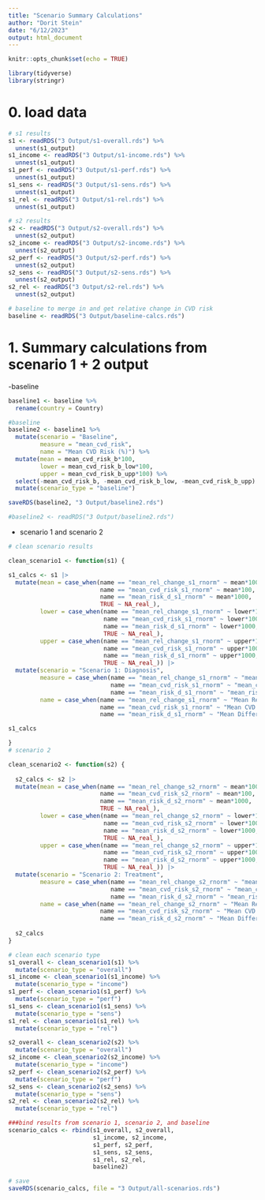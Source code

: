 ```yaml
---
title: "Scenario Summary Calculations"
author: "Dorit Stein"
date: "6/12/2023"
output: html_document
---
```


```r
knitr::opts_chunk$set(echo = TRUE)

library(tidyverse)
library(stringr)

```

# 0. load data

```r

# s1 results
s1 <- readRDS("3 Output/s1-overall.rds") %>%
  unnest(s1_output)
s1_income <- readRDS("3 Output/s1-income.rds") %>%
  unnest(s1_output)
s1_perf <- readRDS("3 Output/s1-perf.rds") %>%
  unnest(s1_output)
s1_sens <- readRDS("3 Output/s1-sens.rds") %>%
  unnest(s1_output)
s1_rel <- readRDS("3 Output/s1-rel.rds") %>%
  unnest(s1_output)

# s2 results
s2 <- readRDS("3 Output/s2-overall.rds") %>%
  unnest(s2_output)
s2_income <- readRDS("3 Output/s2-income.rds") %>%
  unnest(s2_output)
s2_perf <- readRDS("3 Output/s2-perf.rds") %>%
  unnest(s2_output)
s2_sens <- readRDS("3 Output/s2-sens.rds") %>%
  unnest(s2_output)
s2_rel <- readRDS("3 Output/s2-rel.rds") %>%
  unnest(s2_output)

# baseline to merge in and get relative change in CVD risk
baseline <- readRDS("3 Output/baseline-calcs.rds")

```

# 1. Summary calculations from scenario 1 + 2 output

-baseline
```r

baseline1 <- baseline %>%
  rename(country = Country)

#baseline
baseline2 <- baseline1 %>%
  mutate(scenario = "Baseline",
         measure = "mean_cvd_risk",
         name = "Mean CVD Risk (%)") %>%
  mutate(mean = mean_cvd_risk_b*100,
         lower = mean_cvd_risk_b_low*100,
         upper = mean_cvd_risk_b_upp*100) %>%
  select(-mean_cvd_risk_b, -mean_cvd_risk_b_low, -mean_cvd_risk_b_upp) %>%
  mutate(scenario_type = "baseline")

saveRDS(baseline2, "3 Output/baseline2.rds")

#baseline2 <- readRDS("3 Output/baseline2.rds")

```

- scenario 1 and scenario 2
```r

# clean scenario results

clean_scenario1 <- function(s1) {

s1_calcs <- s1 |>
  mutate(mean = case_when(name == "mean_rel_change_s1_rnorm" ~ mean*100, # relative (%) change in CVD risk
                          name == "mean_cvd_risk_s1_rnorm" ~ mean*100, # mean CVD risk (%)
                          name == "mean_risk_d_s1_rnorm" ~ mean*1000,  # mean difference in CVD cases per 1,000 hypertensives
                          TRUE ~ NA_real_),
         lower = case_when(name == "mean_rel_change_s1_rnorm" ~ lower*100,
                           name == "mean_cvd_risk_s1_rnorm" ~ lower*100,
                           name == "mean_risk_d_s1_rnorm" ~ lower*1000,
                           TRUE ~ NA_real_),
         upper = case_when(name == "mean_rel_change_s1_rnorm" ~ upper*100,
                           name == "mean_cvd_risk_s1_rnorm" ~ upper*100,
                           name == "mean_risk_d_s1_rnorm" ~ upper*1000,
                           TRUE ~ NA_real_)) |>
  mutate(scenario = "Scenario 1: Diagnosis",
         measure = case_when(name == "mean_rel_change_s1_rnorm" ~ "mean_rel_c",
                             name == "mean_cvd_risk_s1_rnorm" ~ "mean_cvd_risk",
                             name == "mean_risk_d_s1_rnorm" ~ "mean_risk_d"),
         name = case_when(name == "mean_rel_change_s1_rnorm" ~ "Mean Relative (%) Change in CVD Risk",
                          name == "mean_cvd_risk_s1_rnorm" ~ "Mean CVD Risk (%)",
                          name == "mean_risk_d_s1_rnorm" ~ "Mean Difference in CVD Cases per 1,000 Hypertensives")) 

s1_calcs

}
# scenario 2

clean_scenario2 <- function(s2) {
  
  s2_calcs <- s2 |>
  mutate(mean = case_when(name == "mean_rel_change_s2_rnorm" ~ mean*100, # relative (%) change in CVD risk
                          name == "mean_cvd_risk_s2_rnorm" ~ mean*100, # mean CVD risk (%)
                          name == "mean_risk_d_s2_rnorm" ~ mean*1000,  # mean difference in CVD cases per 1,000 hypertensives
                          TRUE ~ NA_real_),
         lower = case_when(name == "mean_rel_change_s2_rnorm" ~ lower*100,
                           name == "mean_cvd_risk_s2_rnorm" ~ lower*100,
                           name == "mean_risk_d_s2_rnorm" ~ lower*1000,
                           TRUE ~ NA_real_),
         upper = case_when(name == "mean_rel_change_s2_rnorm" ~ upper*100,
                           name == "mean_cvd_risk_s2_rnorm" ~ upper*100,
                           name == "mean_risk_d_s2_rnorm" ~ upper*1000,
                           TRUE ~ NA_real_)) |>
  mutate(scenario = "Scenario 2: Treatment",
         measure = case_when(name == "mean_rel_change_s2_rnorm" ~ "mean_rel_c",
                             name == "mean_cvd_risk_s2_rnorm" ~ "mean_cvd_risk",
                             name == "mean_risk_d_s2_rnorm" ~ "mean_risk_d"),
         name = case_when(name == "mean_rel_change_s2_rnorm" ~ "Mean Relative (%) Change in CVD Risk",
                          name == "mean_cvd_risk_s2_rnorm" ~ "Mean CVD Risk (%)",
                          name == "mean_risk_d_s2_rnorm" ~ "Mean Difference in CVD Cases per 1,000 Hypertensives"))
  
  s2_calcs
}

# clean each scenario type
s1_overall <- clean_scenario1(s1) %>%
  mutate(scenario_type = "overall")
s1_income <- clean_scenario1(s1_income) %>%
  mutate(scenario_type = "income")
s1_perf <- clean_scenario1(s1_perf) %>%
  mutate(scenario_type = "perf") 
s1_sens <- clean_scenario1(s1_sens) %>%
  mutate(scenario_type = "sens")
s1_rel <- clean_scenario1(s1_rel) %>%
  mutate(scenario_type = "rel")

s2_overall <- clean_scenario2(s2) %>%
  mutate(scenario_type = "overall")
s2_income <- clean_scenario2(s2_income) %>%
  mutate(scenario_type = "income")
s2_perf <- clean_scenario2(s2_perf) %>%
  mutate(scenario_type = "perf") 
s2_sens <- clean_scenario2(s2_sens) %>%
  mutate(scenario_type = "sens")
s2_rel <- clean_scenario2(s2_rel) %>%
  mutate(scenario_type = "rel")

###bind results from scenario 1, scenario 2, and baseline
scenario_calcs <- rbind(s1_overall, s2_overall, 
                        s1_income, s2_income, 
                        s1_perf, s2_perf, 
                        s1_sens, s2_sens,
                        s1_rel, s2_rel,
                        baseline2)

# save
saveRDS(scenario_calcs, file = "3 Output/all-scenarios.rds")

```

